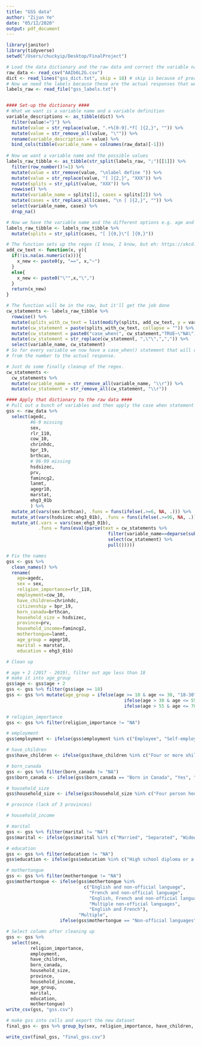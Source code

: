 ```yaml
---
title: "GSS data"
author: "Zijun Ye"
date: "05/12/2020"
output: pdf_document
---
```


```r
library(janitor)
library(tidyverse)
setwd("/Users/chuckyip/Desktop/FinalProject")

# Load the data dictionary and the raw data and correct the variable names
raw_data <- read_csv("AAIb6L2G.csv")
dict <- read_lines("gss_dict.txt", skip = 18) # skip is because of preamble content
# Now we need the labels because these are the actual responses that we need
labels_raw <- read_file("gss_labels.txt")


#### Set-up the dictionary ####
# What we want is a variable name and a variable definition
variable_descriptions <- as_tibble(dict) %>% 
  filter(value!="}") %>% 
  mutate(value = str_replace(value, ".+%[0-9].*f[ ]{2,}", "")) %>% 
  mutate(value = str_remove_all(value, "\"")) %>% 
  rename(variable_description = value) %>% 
  bind_cols(tibble(variable_name = colnames(raw_data)[-1]))
 
# Now we want a variable name and the possible values
labels_raw_tibble <- as_tibble(str_split(labels_raw, ";")[[1]]) %>% 
  filter(row_number()!=1) %>% 
  mutate(value = str_remove(value, "\nlabel define ")) %>% 
  mutate(value = str_replace(value, "[ ]{2,}", "XXX")) %>% 
  mutate(splits = str_split(value, "XXX")) %>% 
  rowwise() %>% 
  mutate(variable_name = splits[1], cases = splits[2]) %>% 
  mutate(cases = str_replace_all(cases, "\n [ ]{2,}", "")) %>%
  select(variable_name, cases) %>% 
  drop_na()

# Now we have the variable name and the different options e.g. age and 0-9, 10-19, etc.
labels_raw_tibble <- labels_raw_tibble %>% 
  mutate(splits = str_split(cases, "[ ]{0,}\"[ ]{0,}"))

# The function sets up the regex (I know, I know, but eh: https://xkcd.com/208/)
add_cw_text <- function(x, y){
  if(!is.na(as.numeric(x))){
    x_new <- paste0(y, "==", x,"~")
  }
  else{
    x_new <- paste0("\"",x,"\",")
  }
  return(x_new)
}

# The function will be in the row, but it'll get the job done
cw_statements <- labels_raw_tibble %>% 
  rowwise() %>% 
  mutate(splits_with_cw_text = list(modify(splits, add_cw_text, y = variable_name))) %>% 
  mutate(cw_statement = paste(splits_with_cw_text, collapse = "")) %>% 
  mutate(cw_statement = paste0("case_when(", cw_statement,"TRUE~\"NA\")")) %>% 
  mutate(cw_statement = str_replace(cw_statement, ",\"\",",",")) %>% 
  select(variable_name, cw_statement)
# So for every variable we now have a case_when() statement that will convert 
# from the number to the actual response.

# Just do some finally cleanup of the regex.
cw_statements <- 
  cw_statements %>% 
  mutate(variable_name = str_remove_all(variable_name, "\\r")) %>% 
  mutate(cw_statement = str_remove_all(cw_statement, "\\r"))
```


```r
#### Apply that dictionary to the raw data ####
# Pull out a bunch of variables and then apply the case when statement for the categorical variables
gss <- raw_data %>% 
  select(agedc,
         #6-9 missing
         sex,
         rlr_110,
         cow_10,
         chrinhdc,
         bpr_19,
         brthcan,
         # 96-99 missing
         hsdsizec,
         prv,
         famincg2,
         lanmt,
         agegr10,
         marstat,
         ehg3_01b
         ) %>% 
  mutate_at(vars(sex:brthcan), .funs = funs(ifelse(.>=6, NA, .))) %>% 
  mutate_at(vars(hsdsizec:ehg3_01b), .funs = funs(ifelse(.>=96, NA, .))) %>% 
  mutate_at(.vars = vars(sex:ehg3_01b),
            .funs = funs(eval(parse(text = cw_statements %>%
                                      filter(variable_name==deparse(substitute(.))) %>%
                                      select(cw_statement) %>%
                                      pull()))))
```

```r
# Fix the names
gss <- gss %>% 
  clean_names() %>% 
  rename(
    age=agedc,
    sex = sex,
    religion_importance=rlr_110,
    employment=cow_10,
    have_children=chrinhdc,
    citizenship = bpr_19,
    born_canada=brthcan,
    household_size = hsdsizec,
    province=prv,
    household_income=famincg2,
    mothertongue=lanmt,
    age_group = agegr10,
    marital = marstat,
    education = ehg3_01b) 
```

```r
# Clean up

# age + 2 (2017 - 2019), filter out age less than 18
# make it into age_group
gss$age <- gss$age + 2
gss <- gss %>% filter(gss$age >= 18)
gss <- gss %>% mutate(age_group = ifelse(age >= 18 & age <= 30, "18-30",
                                            ifelse(age > 30 & age <= 55, "30-55",
                                            ifelse(age > 55 & age <= 70, "55-70", "Above 70"))))

# religion_importance
gss <- gss %>% filter(religion_importance != "NA")

# employment
gss$employment <- ifelse(gss$employment %in% c("Employee", "Self-employed", "Working in a family business without pay"), "Employed", "Unemployed")

# have_children
gss$have_children <- ifelse(gss$have_children %in% c("Four or more xhildren", "One child", "Three children", "Two children"), "Yes", "No")

# born_canada
gss <- gss %>% filter(born_canada != "NA")
gss$born_canada <- ifelse(gss$born_canada == "Born in Canada", "Yes", "No")

# household_size
gss$household_size <- ifelse(gss$household_size %in% c("Four person household", "Five person household", "Six or more person household"), "Four or more person household", gss$household_size)

# province (lack of 3 provinces)

# household_income

# marital
gss <- gss %>% filter(marital != "NA")
gss$marital <- ifelse(gss$marital %in% c("Married", "Separated", "Widowed"), "Married", "Not Married")

# education
gss <- gss %>% filter(education != "NA")
gss$education <- ifelse(gss$education %in% c("High school diploma or a high school equivalency certificate","Less than high school diploma or its equivalent"), "Less than highschool diploma or equivalent", "More than highschool diploma")

# mothertongue
gss <- gss %>% filter(mothertongue != "NA")
gss$mothertongue <- ifelse(gss$mothertongue %in% 
                             c("English and non-official language",
                               "French and non-official language", 
                               "English, French and non-official language", 
                               "Multiple non-official languages", 
                               "English and French"),
                           "Multiple",
                    ifelse(gss$mothertongue == "Non-official languages", "Others", gss$mothertongue))
```


```r
# Select column after cleaning up
gss <- gss %>% 
  select(sex,
         religion_importance,
         employment,
         have_children,
         born_canada,
         household_size,
         province,
         household_income,
         age_group,
         marital,
         education,
         mothertongue)
write_csv(gss, "gss.csv")

# make gss into cells and export the new dataset
final_gss <- gss %>% group_by(sex, religion_importance, have_children, province, household_income, marital, education, mothertongue) %>% count(sex)

write_csv(final_gss, "final_gss.csv")
```




